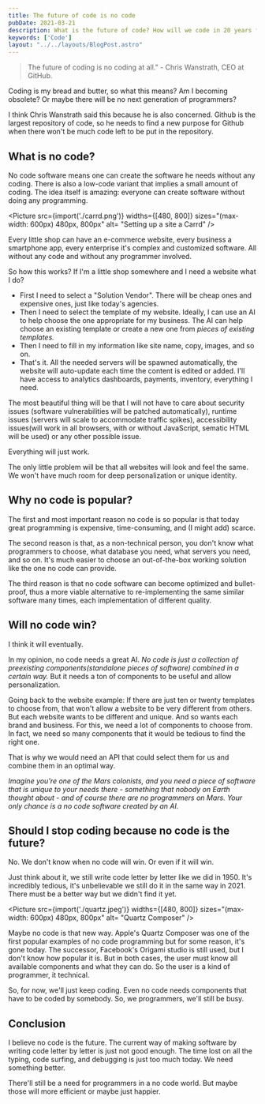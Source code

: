 ```yaml
---
title: The future of code is no code
pubDate: 2021-03-21
description: What is the future of code? How will we code in 20 years from now? 
keywords: ['Code']
layout: "../../layouts/BlogPost.astro"
---
```

> The future of coding is no coding at all." - Chris Wanstrath, CEO at GitHub.

Coding is my bread and butter, so what this means? Am I becoming obsolete? Or maybe there will be no next generation of programmers?

I think Chris Wanstrath said this because he is also concerned. Github is the largest repository of code, so he needs to find a new purpose 
for Github when there won't be much code left to be put in the repository.


## What is no code? 
No code software means one can create the software he needs without any coding. There is also a low-code variant that implies a small amount of coding.
The idea itself is amazing: everyone can create software without doing any programming. 


<Picture src={import('./carrd.png')}
        widths={[480, 800]} 
        sizes="(max-width: 600px) 480px, 800px" 
        alt= "Setting up a site a Carrd" />


Every little shop can have an e-commerce website, every business a smartphone app, every enterprise it's complex and customized software. 
All without any code and without any programmer involved.

So how this works? If I'm a little shop somewhere and I need a website what I do?
* First I need to select a "Solution Vendor". There will be cheap ones and expensive ones,  just like today's agencies.
* Then I need to select the template of my website. Ideally, I can use an AI to help choose the one appropriate for my business. 
The AI can help choose an existing template or create a new one from *pieces of existing templates.*
* Then I need to fill in my information like site name, copy, images, and so on.
* That's it. All the needed servers will be spawned automatically, the website will auto-update each time the content is edited or added.
I'll have access to analytics dashboards, payments, inventory, everything I need. 

The most beautiful thing will be that I will not have to care about security issues (software vulnerabilities will be patched automatically), 
runtime issues (servers will scale to accommodate traffic spikes), accessibility issues(will work in all browsers, with or without JavaScript, 
sematic HTML will be used) or any other possible issue.

Everything will just work.

The only little problem will be that all websites will look and feel the same. We won't have much room for deep personalization or unique identity.


## Why no code is popular?
The first and most important reason no code is so popular is that today great programming is expensive, time-consuming, and (I might add) scarce.

The second reason is that, as a non-technical person, you don't know what programmers to choose, what database you need, what servers you need, and so on. 
It's much easier to choose an out-of-the-box working solution like the one no code can provide.

The third reason is that no code software can become optimized and bullet-proof, thus a more viable alternative to re-implementing 
the same similar software many times, each implementation of different quality.  


## Will no code win?
I think it will eventually. 

In my opinion, no code needs a great AI. *No code is just a collection of preexisting components(standalone pieces of software) combined in a certain way.*
But it needs a ton of components to be useful and allow personalization.

Going back to the website example: If there are just ten or twenty templates to choose from, that won't allow a website to be very different from others. 
But each website wants to be different and unique. And so wants each brand and business. For this, we need a lot of components to choose from. 
In fact, we need so many components that it would be tedious to find the right one. 

That is why we would need an API that could select them for us and combine them in an optimal way.

*Imagine you're one of the Mars colonists, and you need a piece of software that is unique to your needs there - something that nobody on Earth thought about - 
and of course there are no programmers on Mars. Your only chance is a no code software created by an AI.* 


## Should I stop coding because no code is the future?
No. We don't know when no code will win. Or even if it will win. 

Just think about it, we still write code letter by letter like we did in 1950.
It's incredibly tedious, it's unbelievable we still do it in the same way in 2021. There must be a better way but we didn't find it yet.


<Picture src={import('./quartz.jpeg')}
        widths={[480, 800]} 
        sizes="(max-width: 600px) 480px, 800px" 
        alt= "Quartz Composer" />


Maybe no code is that new way. Apple's Quartz Composer was one of the first popular examples of no code programming but for some reason, it's gone today.
The successor, Facebook's Origami studio is still used, but I don't know how popular it is. But in both cases, the user must know all available components 
and what they can do. So the user is a kind of programmer, it technical.

So, for now, we'll just keep coding. Even no code needs components that have to be coded by somebody. So, we programmers, we'll still be busy.


## Conclusion

I believe no code is the future. The current way of making software by writing code letter by letter is just not good enough.
The time lost on all the typing, code surfing, and debugging is just too much today. We need something better.

There'll still be a need for programmers in a no code world. But maybe those will more efficient or maybe just happier.

